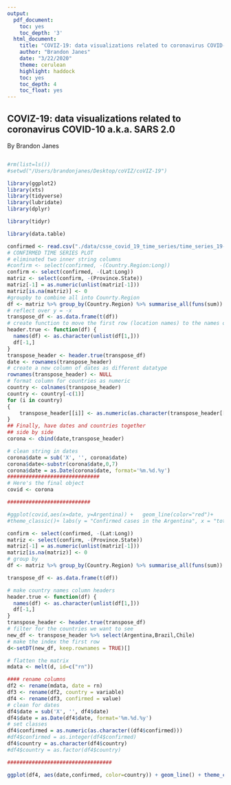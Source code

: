 ```yaml
---
output:
  pdf_document:
    toc: yes
    toc_depth: '3'
  html_document:
    title: "COVIZ-19: data visualizations related to coronavirus COVID-10 a.k.a. SARS 2.0"
    author: "Brandon Janes"
    date: "3/22/2020"
    theme: cerulean
    highlight: haddock
    toc: yes
    toc_depth: 4
    toc_float: yes
---
```

## COVIZ-19: data visualizations related to coronavirus COVID-10 a.k.a. SARS 2.0
By Brandon Janes


```r
````

```r

#rm(list=ls())
#setwd("/Users/brandonjanes/Desktop/coVIZ/coVIZ-19")

library(ggplot2)
library(xts)
library(tidyverse)
library(lubridate)
library(dplyr)

library(tidyr) 

library(data.table)

confirmed <- read.csv("./data/csse_covid_19_time_series/time_series_19-covid-Confirmed.csv", stringsAsFactors = FALSE)
# CONFIRMED TIME SERIES PLOT
# eliminated two inner string columns
#confirm <- select(confirmed, -(Country.Region:Long))
confirm <- select(confirmed, -(Lat:Long))
matriz <- select(confirm, -(Province.State))
matriz[-1] = as.numeric(unlist(matriz[-1]))
matriz[is.na(matriz)] <- 0
#groupby to combine all into Counrty.Region 
df <- matriz %>% group_by(Country.Region) %>% summarise_all(funs(sum))
# reflect over y = -x 
transpose_df <- as.data.frame(t(df))
# create function to move the first row (location names) to the names of the columns
header.true <- function(df) {
  names(df) <- as.character(unlist(df[1,]))
  df[-1,]
}
transpose_header <- header.true(transpose_df)
date <- rownames(transpose_header)
# create a new column of dates as different datatype
rownames(transpose_header) <- NULL
# format column for countries as numeric
country <- colnames(transpose_header)
country <- country[-c(1)]
for (i in country)
{
    transpose_header[[i]] <- as.numeric(as.character(transpose_header[[i]]))
}
## Finally, have dates and countries together 
## side by side 
corona <- cbind(date,transpose_header)

# clean string in dates
corona$date = sub('X', '', corona$date)
corona$date<-substr(corona$date,0,7)
corona$date = as.Date(corona$date, format='%m.%d.%y')
##############################
# Here's the final object 
covid <- corona 

###########################
```

```r
#ggplot(covid,aes(x=date, y=Argentina)) +   geom_line(color="red")+ 
#theme_classic()+ labs(y = "Confirmed cases in the Argentina", x = "total cases", title = "Argentina time seriesconfirmed COVID-19 cases")

confirm <- select(confirmed, -(Lat:Long))
matriz <- select(confirm, -(Province.State))
matriz[-1] = as.numeric(unlist(matriz[-1]))
matriz[is.na(matriz)] <- 0
# group by
df <- matriz %>% group_by(Country.Region) %>% summarise_all(funs(sum))

transpose_df <- as.data.frame(t(df))

# make country names column headers
header.true <- function(df) {
  names(df) <- as.character(unlist(df[1,]))
  df[-1,]
}
transpose_header <- header.true(transpose_df)
# filter for the countries we want to see
new_df <- transpose_header %>% select(Argentina,Brazil,Chile)
# make the index the first row
d<-setDT(new_df, keep.rownames = TRUE)[]

# flatten the matrix
mdata <- melt(d, id=c("rn"))

#### rename columns
df2 <- rename(mdata, date = rn)
df3 <- rename(df2, country = variable)
df4 <- rename(df3, confirmed = value)
# clean for dates
df4$date = sub('X', '', df4$date)
df4$date = as.Date(df4$date, format='%m.%d.%y')
# set classes 
df4$confirmed = as.numeric(as.character((df4$confirmed)))
#df4$confirmed = as.integer(df4$confirmed)
df4$country = as.character(df4$country)
#df4$country = as.factor(df4$country)

##################################
```

```r
ggplot(df4, aes(date,confirmed, color=country)) + geom_line() + theme_classic()+ labs(y = "confirmed cases", x = "date", title = "Time Series of Confirmed COVID-19 Cases in LATAM")
```
